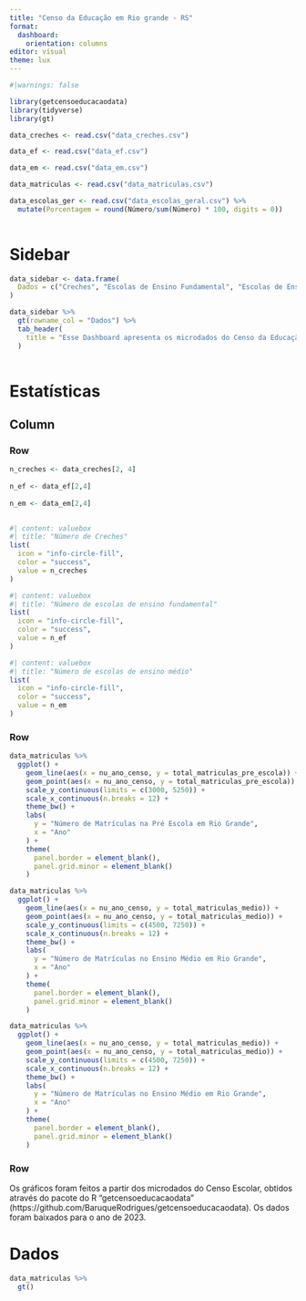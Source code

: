 ```yaml
---
title: "Censo da Educação em Rio grande - RS"
format: 
  dashboard: 
    orientation: columns
editor: visual
theme: lux
---
```


```r
#|warnings: false

library(getcensoeducacaodata)
library(tidyverse)
library(gt)

data_creches <- read.csv("data_creches.csv")

data_ef <- read.csv("data_ef.csv")

data_em <- read.csv("data_em.csv")

data_matriculas <- read.csv("data_matriculas.csv")

data_escolas_ger <- read.csv("data_escolas_geral.csv") %>%
  mutate(Porcentagem = round(Número/sum(Número) * 100, digits = 0))
  
```

# Sidebar {.sidebar}

```r
data_sidebar <- data.frame(
  Dados = c("Creches", "Escolas de Ensino Fundamental", "Escolas de Ensino Médio", "Matrículas")
) 

data_sidebar %>%
  gt(rowname_col = "Dados") %>%
  tab_header(
    title = "Esse Dashboard apresenta os microdados do Censo da Educação para o Município de Rio Grande - RS"
  ) 
  

```

# Estatísticas

## Column {.fill}

### Row

```r
n_creches <- data_creches[2, 4]
  
n_ef <- data_ef[2,4]
  
n_em <- data_em[2,4]
  
```

```r
#| content: valuebox
#| title: "Número de Creches"
list(
  icon = "info-circle-fill",
  color = "success",
  value = n_creches
)

```

```r
#| content: valuebox
#| title: "Número de escolas de ensino fundamental"
list(
  icon = "info-circle-fill",
  color = "success",
  value = n_ef
)

```

```r
#| content: valuebox
#| title: "Número de escolas de ensino médio"
list(
  icon = "info-circle-fill",
  color = "success",
  value = n_em
)

```

### Row {.fill}

```r
data_matriculas %>%
  ggplot() +
    geom_line(aes(x = nu_ano_censo, y = total_matriculas_pre_escola)) +
    geom_point(aes(x = nu_ano_censo, y = total_matriculas_pre_escola)) +
    scale_y_continuous(limits = c(3000, 5250)) +
    scale_x_continuous(n.breaks = 12) +
    theme_bw() +
    labs(
      y = "Número de Matrículas na Pré Escola em Rio Grande", 
      x = "Ano"
    ) +
    theme(
      panel.border = element_blank(),
      panel.grid.minor = element_blank()
    )


```

```r
data_matriculas %>%
  ggplot() +
    geom_line(aes(x = nu_ano_censo, y = total_matriculas_medio)) +
    geom_point(aes(x = nu_ano_censo, y = total_matriculas_medio)) +
    scale_y_continuous(limits = c(4500, 7250)) +
    scale_x_continuous(n.breaks = 12) +
    theme_bw() +
    labs(
      y = "Número de Matrículas no Ensino Médio em Rio Grande", 
      x = "Ano"
    ) +
    theme(
      panel.border = element_blank(),
      panel.grid.minor = element_blank()
    )


```

```r
data_matriculas %>%
  ggplot() +
    geom_line(aes(x = nu_ano_censo, y = total_matriculas_medio)) +
    geom_point(aes(x = nu_ano_censo, y = total_matriculas_medio)) +
    scale_y_continuous(limits = c(4500, 7250)) +
    scale_x_continuous(n.breaks = 12) +
    theme_bw() +
    labs(
      y = "Número de Matrículas no Ensino Médio em Rio Grande", 
      x = "Ano"
    ) +
    theme(
      panel.border = element_blank(),
      panel.grid.minor = element_blank()
    )


```

### Row {height="30%"}

Os gráficos foram feitos a partir dos microdados do Censo Escolar, obtidos através do pacote do R "getcensoeducacaodata" (https://github.com/BaruqueRodrigues/getcensoeducacaodata). Os dados foram baixados para o ano de 2023.

# Dados

```r
data_matriculas %>%
  gt()

```
